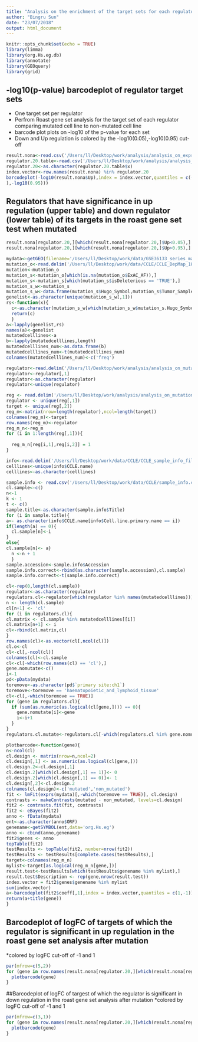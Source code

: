 ```yaml
---
title: "Analysis on the enrichment of the target sets for each regulator"
author: "Bingru Sun"
date: "23/07/2018"
output: html_document
---
```


```r
knitr::opts_chunk$set(echo = TRUE)
library(limma)
library(org.Hs.eg.db)
library(annotate)
library(GEOquery)
library(grid)
```

## -log10(p-value) barcodeplot of regulator target sets
* One target set per regulator
* Perfrom Roast gene set analysis for the target set of each regulator comparing mutated cell line to non-mutated cell line
* barcode plot plots on -log10 of the p-value for each set 
* Down and Up regulation is colored by the -log10(0.05),-log10(0.95) cut-off

```r
result.nona<-read.csv('/Users/ll/Desktop/work/analysis/analysis_on_expression/new_roastresult.csv',row.names = 1)
regulator.20.table<-read.csv('/Users/ll/Desktop/work/analysis/analysis_on_expression/regulator_atleast_20cl.csv',row.names = 1)
regulator.20<-as.character(regulator.20.table$x)
index.vector<-row.names(result.nona) %in% regulator.20
barcodeplot(-log10(result.nona$Up),index = index.vector,quantiles = c(-log10(0.05
),-log10(0.95)))

```

## Regulators that have significance in up regulation (upper table) and down regulator (lower table) of its targets in the roast gene set test when mutated
```r
result.nona[regulator.20,][which(result.nona[regulator.20,]$Up<0.05),]
result.nona[regulator.20,][which(result.nona[regulator.20,]$Up>0.95),]
```


```r
mydata<-getGEO(filename='/Users/ll/Desktop/work/data/GSE36133_series_matrix.txt')
mutation_o<-read.delim('/Users/ll/Desktop/work/data/CCLE/CCLE_DepMap_18Q1_maf_20180207 (1).txt')
mutation<-mutation_o
mutation_s<-mutation_o[which(is.na(mutation_o$ExAC_AF)),]
mutation_s<-mutation_s[which(mutation_s$isDeleterious == 'TRUE'),]
mutation_s_w<-mutation_s
mutation_s_w<-data.frame(mutation_s$Hugo_Symbol,mutation_s$Tumor_Sample_Barcode)
genelist<-as.character(unique(mutation_s_w[,1]))
rs<-function(x){
  c<-as.character(mutation_s_w[which(mutation_s_w$mutation_s.Hugo_Symbol==x),2])
  return(c)
  }
a<-lapply(genelist,rs)
names(a)<-genelist
mutatedcelllines<-a
b<-lapply(mutatedcelllines,length)
mutatedcelllines_num<-as.data.frame(b)
mutatedcelllines_num<-t(mutatedcelllines_num)
colnames(mutatedcelllines_num)<-c('freq')

regulator<-read.delim('/Users/ll/Desktop/work/analysis/analysis_on_mutation/Gene_regulators/regulator classification.txt')
regulator<-regulator[,1]
regulator<-as.character(regulator)
regulator<-unique(regulator)

reg <- read.delim('/Users/ll/Desktop/work/analysis/analysis_on_mutation/Gene_regulators/Regulatory network.txt')
regulator <- unique(reg[,1])
target <- unique(reg[,2])
reg_m<-matrix(nrow=length(regulator),ncol=length(target))
colnames(reg_m)<-target
row.names(reg_m)<-regulator
reg_m_n<-reg_m
for (i in 1:length(reg[,1])){
  
  reg_m_n[reg[i,1],reg[i,2]] = 1
}

info<-read.delim('/Users/ll/Desktop/work/data/CCLE/CCLE_sample_info_file_2012-10-18.txt')
celllines<-unique(info$CCLE.name)
celllines<-as.character(celllines)
```
```r
sample.info <- read.csv('/Users/ll/Desktop/work/data/CCLE/sample_info.csv')
cl.sample<-c()
n<-1
k <- 1
t <- c()
sample.title<-as.character(sample.info$Title)
for (i in sample.title){
a<- as.character(info$CCLE.name[info$Cell.line.primary.name == i])
if(length(a) == 0){
  cl.sample[n]<-i
} 
else{
cl.sample[n]<- a}
  n <-n + 1
  }
sample.accession<-sample.info$Accession
sample.info.correct<-rbind(as.character(sample.accession),cl.sample)
sample.info.correct<-t(sample.info.correct)

cl<-rep(0,length(cl.sample))
regulator<-as.character(regulator)
regulators.cl<-regulator[which(regulator %in% names(mutatedcelllines))]
n <- length(cl.sample)
cl[n+1] <- 'cl'
for (i in regulators.cl){
cl.matrix <- cl.sample %in% mutatedcelllines[[i]]
cl.matrix[n+1] <- i 
cl<-rbind(cl.matrix,cl)
}
row.names(cl)<-as.vector(cl[,ncol(cl)])
cl.o<-cl
cl<-cl[,-ncol(cl)]
colnames(cl)<-cl.sample
cl<-cl[-which(row.names(cl) == 'cl'),]
gene.nomutate<-c()
i<-1
pd<-pData(mydata)
toremove<-as.character(pd$`primary site:ch1`)
toremove<-toremove == 'haematopoietic_and_lymphoid_tissue'
cl<-cl[,-which(toremove == TRUE)]
for (gene in regulators.cl){
  if (sum(as.numeric(as.logical(cl[gene,]))) == 0){
    gene.nomutate[i]<-gene
    i<-i+1
  }
}
regulators.cl.mutate<-regulators.cl[-which(regulators.cl %in% gene.nomutate)]
```

```r
plotbarcode<-function(gene){
n<-ncol(cl)
cl.design <- matrix(nrow=n,ncol=2)
cl.design[,1] <- as.numeric(as.logical(cl[gene,]))
cl.design.2<-cl.design[,1]
cl.design.2[which(cl.design[,1] == 1)]<- 0
cl.design.2[which(cl.design[,1] == 0)]<- 1
cl.design[,2]<-cl.design.2
colnames(cl.design)<-c('mutated','non_mutated')
fit <- lmFit(exprs(mydata)[,-which(toremove == TRUE)], cl.design)
contrasts <- makeContrasts(mutated - non_mutated, levels=cl.design)
fit2 <- contrasts.fit(fit, contrasts)
fit2 <- eBayes(fit2)
anno <- fData(mydata)
ent<-as.character(anno$ORF)
genename<-getSYMBOL(ent,data='org.Hs.eg')
anno <- cbind(anno,genename)
fit2$genes <- anno
topTable(fit2)
testResults <- topTable(fit2, number=nrow(fit2))
testResults <- testResults[complete.cases(testResults),]
target<-colnames(reg_m_n)
mylist<-target[as.logical(reg_m_n[gene,])]
result.test<-testResults[which(testResults$genename %in% mylist),]
result.test$Description <- rep(gene,nrow(result.test))
index.vector = fit2$genes$genename %in% mylist
sum(index.vector)
a<-barcodeplot(fit2$coeff[,1],index = index.vector,quantiles = c(1,-1))
return(a+title(gene))
}
```
  
## Barcodeplot of logFC of targets of which the regulator is significant in up regulation in the roast gene set analysis after mutation
  *colored by logFC cut-off of -1 and 1
```r
par(mfrow=c(5,2))
for (gene in row.names(result.nona[regulator.20,][which(result.nona[regulator.20,]$Up<0.05),])){
  plotbarcode(gene)
}
```
 
##Barcodeplot of logFC of targest of which the regulator is significant in down regulation in the roast gene set analysis after mutation
   *colored by logFC cut-off of -1 and 1
```r
par(mfrow=c(3,1))
for (gene in row.names(result.nona[regulator.20,][which(result.nona[regulator.20,]$Down<0.05),])){
  plotbarcode(gene)
}
```


